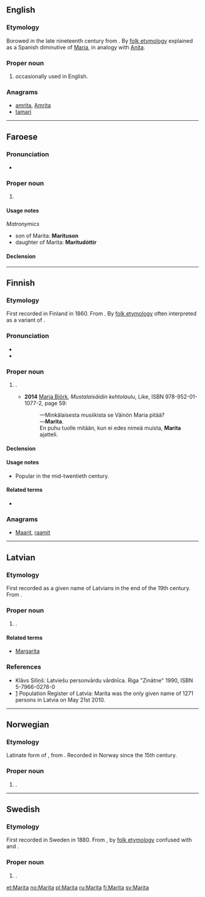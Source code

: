 ==English==

===Etymology===
Borowed in the late nineteenth century from {{etyl|no|en}} {{m|no|Marita}}. By [[folk etymology]] explained as a Spanish diminutive of [[Maria]], in analogy with [[Anita]].

===Proper noun===
{{en-proper noun}}

# {{given name|female|from=Ancient Greek}} occasionally used in English.

===Anagrams===
* [[amrita#English|amrita]], [[Amrita#English|Amrita]]
* [[tamari#English|tamari]]

----

==Faroese==

===Pronunciation===
* {{IPA|/ˈmɛaːɹɪta/|lang=fo}}
*: {{rhymes|ɛaːɹɪta|lang=fo}}

===Proper noun===
{{head|fo|proper noun|g=f}}

# {{given name|female|lang=fo}}

====Usage notes====
''Matronymics''
* son of Marita: '''Marituson'''
* daughter of Marita: '''Maritudóttir'''

====Declension====
{{fo-decl-proper-noun-s-indef|Marita|Maritu|Maritu|Maritu}}

----

==Finnish==

===Etymology===
First recorded in Finland in 1860. From {{etyl|no|fi}} {{m|no|Marita}}. By [[folk etymology]] often interpreted as a variant of {{m|fi|Maria}}.

===Pronunciation===
* {{IPA|lang=fi|[ˈmɑritɑ]}}
* {{hyphenation|Ma|ri|ta|lang=fi}}

===Proper noun===
{{fi-proper noun}}

# {{given name|female|lang=fi}}.
#* '''2014''' [[w:fi:Marja Björk|Marja Björk]], ''Mustalaisäidin kehtolaulu'', Like, ISBN 978-952-01-1077-2, page 59:
#*: —Minkälaisesta musiikista se Väinön Maria pitää?
#*: —'''Marita'''.
#*: En puhu tuolle mitään, kun ei edes nimeä muista, '''Marita''' ajatteli.

====Declension====
{{fi-decl-katiska|Marit|a}}<!--kala per joukahainen.puimula.org but -oiden also occurs once in google. borderline-->

====Usage notes====
* Popular in the mid-twentieth century.

====Related terms====
* {{l|fi|Maritta}}

===Anagrams===
* [[Maarit#Finnish|Maarit]], [[raamit#Finnish|raamit]]

----

==Latvian==

===Etymology===
First recorded as a given name of Latvians in the end of the 19th century. From {{etyl|no|lv}} {{m|no|Marita}}.

===Proper noun===
{{head|lv|proper noun|g=f}}

# {{given name|female|lang=lv}}.

====Related terms====
* [[Margarita]]

===References===
* Klāvs Siliņš: Latviešu personvārdu vārdnīca. Riga "Zinātne" 1990, ISBN 5-7966-0278-0
* [http://www.pmlp.gov.lv/lv/statistika/personvardu.html] Population Register of Latvia: Marita was the only given name of 1271 persons in Latvia on May 21st 2010.

----

==Norwegian==

===Etymology===
Latinate form of {{m|no|Marit}}, from {{m|no|Margareta||[[Margaret]]}}. Recorded in Norway since the 15th century.

===Proper noun===
{{head|no|proper noun}}

# {{given name|female|lang=no}}.

----

==Swedish==

===Etymology===
First recorded in Sweden in 1880. From {{etyl|no|sv}} {{m|no|Marita}}, by [[folk etymology]] confused with {{m|sv|Maria}} and {{m|sv|Marta}}.

===Proper noun===
{{head|sv|proper noun}}

# {{given name|female|lang=sv}}.

[[et:Marita]]
[[no:Marita]]
[[pl:Marita]]
[[ru:Marita]]
[[fi:Marita]]
[[sv:Marita]]
